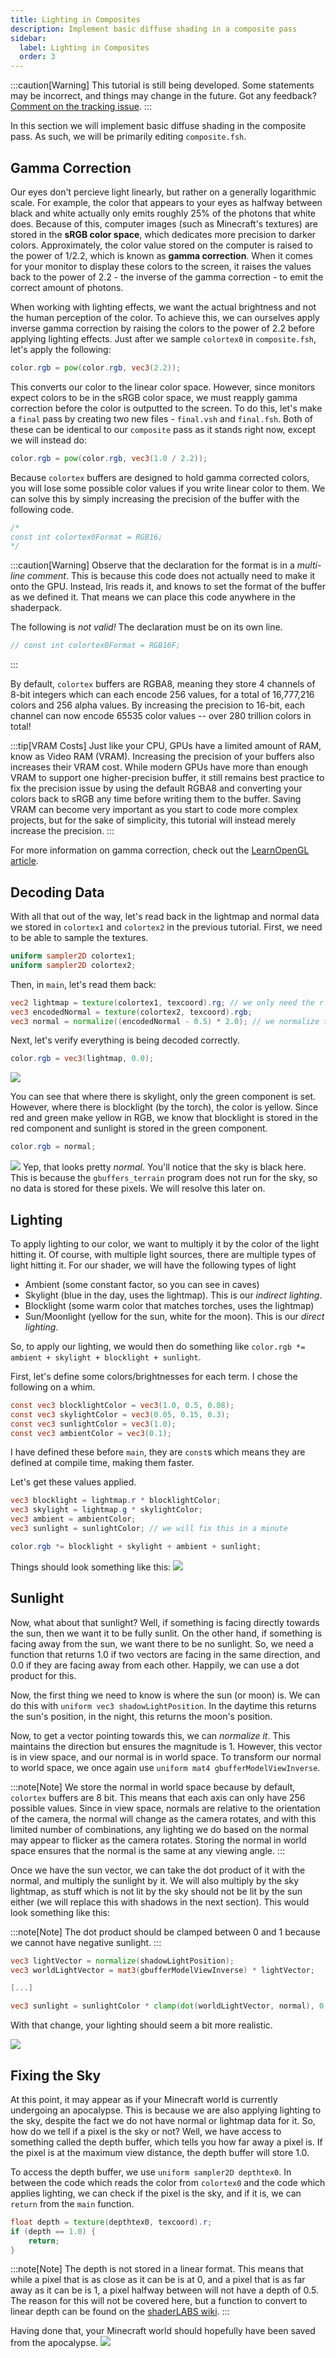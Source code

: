 ```yaml
---
title: Lighting in Composites
description: Implement basic diffuse shading in a composite pass
sidebar:
  label: Lighting in Composites
  order: 3
---
```


:::caution[Warning]
This tutorial is still being developed. Some statements may be incorrect, and things may change in the future. Got any feedback? [Comment on the tracking issue](https://github.com/IrisShaders/DocsPage/issues/327).
:::

In this section we will implement basic diffuse shading in the composite pass. As such, we will be primarily editing `composite.fsh`.

## Gamma Correction

Our eyes don't percieve light linearly, but rather on a generally logarithmic scale. For example, the color that appears to your eyes as halfway between black and white actually only emits roughly 25% of the photons that white does. Because of this, computer images (such as Minecraft's textures) are stored in the **sRGB color space**, which dedicates more precision to darker colors. Approximately, the color value stored on the computer is raised to the power of 1/2.2, which is known as **gamma correction**. When it comes for your monitor to display these colors to the screen, it raises the values back to the power of 2.2 - the inverse of the gamma correction - to emit the correct amount of photons.

When working with lighting effects, we want the actual brightness and not the human perception of the color. To achieve this, we can ourselves apply inverse gamma correction by raising the colors to the power of 2.2 before applying lighting effects. Just after we sample `colortex0` in `composite.fsh`, let's apply the following:

```glsl
color.rgb = pow(color.rgb, vec3(2.2));
```

This converts our color to the linear color space. However, since monitors expect colors to be in the sRGB color space, we must reapply gamma correction before the color is outputted to the screen. To do this, let's make a `final` pass by creating two new files - `final.vsh` and `final.fsh`. Both of these can be identical to our `composite` pass as it stands right now, except we will instead do:

```glsl
color.rgb = pow(color.rgb, vec3(1.0 / 2.2));
```

Because `colortex` buffers are designed to hold gamma corrected colors, you will lose some possible color values if you write linear color to them. We can solve this by simply increasing the precision of the buffer  with the following code.

```glsl
/*
const int colortex0Format = RGB16;
*/
```

:::caution[Warning]
Observe that the declaration for the format is in a *multi-line comment*. This is because this code does not actually need to make it onto the GPU. Instead, Iris reads it, and knows to set the format of the buffer as we defined it. That means we can place this code anywhere in the shaderpack.

The following is *not valid!* The declaration must be on its own line.

```glsl
// const int colortex0Format = RGB16F;
```
:::

By default, `colortex` buffers are RGBA8, meaning they store 4 channels of 8-bit integers which can each encode 256 values, for a total of 16,777,216 colors and 256 alpha values. By increasing the precision to 16-bit, each channel can now encode 65535 color values -- over 280 trillion colors in total!

:::tip[VRAM Costs]
Just like your CPU, GPUs have a limited amount of RAM, know as Video RAM (VRAM). Increasing the precision of your buffers also increases their VRAM cost. While modern GPUs have more than enough VRAM to support one higher-precision buffer, it still remains best practice to fix the precision issue by using the default RGBA8 and converting your colors back to sRGB any time before writing them to the buffer. Saving VRAM can become very important as you start to code more complex projects, but for the sake of simplicity, this tutorial will instead merely increase the precision.
:::

For more information on gamma correction, check out the [LearnOpenGL article](https://learnopengl.com/Advanced-Lighting/Gamma-Correction).


## Decoding Data
With all that out of the way, let's read back in the lightmap and normal data we stored in `colortex1` and `colortex2` in the previous tutorial. First, we need to be able to sample the textures.
```glsl
uniform sampler2D colortex1;
uniform sampler2D colortex2;
```

Then, in `main`, let's read them back:

```glsl
vec2 lightmap = texture(colortex1, texcoord).rg; // we only need the r and g components
vec3 encodedNormal = texture(colortex2, texcoord).rgb;
vec3 normal = normalize((encodedNormal - 0.5) * 2.0); // we normalize to make sure it is of unit length
```

Next, let's verify everything is being decoded correctly.
```glsl
color.rgb = vec3(lightmap, 0.0);
```
![](../../../../../assets/beginner_tutorial/lightmap.webp)

You can see that where there is skylight, only the green component is set. However, where there is blocklight (by the torch), the color is yellow. Since red and green make yellow in RGB, we know that blocklight is stored in the red component and sunlight is stored in the green component.

```glsl
color.rgb = normal;
```
![](../../../../../assets/beginner_tutorial/normals.webp)
Yep, that looks pretty *normal*. You'll notice that the sky is black here. This is because the `gbuffers_terrain` program does not run for the sky, so no data is stored for these pixels. We will resolve this later on.

## Lighting
To apply lighting to our color, we want to multiply it by the color of the light hitting it. Of course, with multiple light sources, there are multiple types of light hitting it. For our shader, we will have the following types of light
- Ambient (some constant factor, so you can see in caves)
- Skylight (blue in the day, uses the lightmap). This is our *indirect lighting*.
- Blocklight (some warm color that matches torches, uses the lightmap)
- Sun/Moonlight (yellow for the sun, white for the moon). This is our *direct lighting*.

So, to apply our lighting, we would then do something like `color.rgb *= ambient + skylight + blocklight + sunlight`.

First, let's define some colors/brightnesses for each term. I chose the following on a whim.
```glsl
const vec3 blocklightColor = vec3(1.0, 0.5, 0.08);
const vec3 skylightColor = vec3(0.05, 0.15, 0.3);
const vec3 sunlightColor = vec3(1.0);
const vec3 ambientColor = vec3(0.1);
```

I have defined these before `main`, they are `const`s which means they are defined at compile time, making them faster.

Let's get these values applied.

```glsl
vec3 blocklight = lightmap.r * blocklightColor;
vec3 skylight = lightmap.g * skylightColor;
vec3 ambient = ambientColor;
vec3 sunlight = sunlightColor; // we will fix this in a minute

color.rgb *= blocklight + skylight + ambient + sunlight;
```

Things should look something like this:
![](../../../../../assets/beginner_tutorial/lighting1.webp)

## Sunlight
Now, what about that sunlight? Well, if something is facing directly towards the sun, then we want it to be fully sunlit. On the other hand, if something is facing away from the sun, we want there to be no sunlight. So, we need a function that returns 1.0 if two vectors are facing in the same direction, and 0.0 if they are facing away from each other. Happily, we can use a dot product for this.

Now, the first thing we need to know is where the sun (or moon) is. We can do this with `uniform vec3 shadowLightPosition`. In the daytime this returns the sun's position, in the night, this returns the moon's position.

Now, to get a vector pointing towards this, we can *normalize it*. This maintains the direction but ensures the magnitude is 1. However, this vector is in view space, and our normal is in world space. To transform our normal to world space, we once again use `uniform mat4 gbufferModelViewInverse`.

:::note[Note]
We store the normal in world space because by default, `colortex` buffers are 8 bit. This means that each axis can only have 256 possible values. Since in view space, normals are relative to the orientation of the camera, the normal will change as the camera rotates, and with this limited number of combinations, any lighting we do based on the normal may appear to flicker as the camera rotates. Storing the normal in world space ensures that the normal is the same at any viewing angle.
:::

Once we have the sun vector, we can take the dot product of it with the normal, and multiply the sunlight by it. We will also multiply by the sky lightmap, as stuff which is not lit by the sky should not be lit by the sun either (we will replace this with shadows in the next section). This would look something like this:

:::note[Note]
The dot product should be clamped between 0 and 1 because we cannot have negative sunlight.
:::

```glsl
vec3 lightVector = normalize(shadowLightPosition);
vec3 worldLightVector = mat3(gbufferModelViewInverse) * lightVector;

[...]

vec3 sunlight = sunlightColor * clamp(dot(worldLightVector, normal), 0.0, 1.0) * lightmap.g;
```

With that change, your lighting should seem a bit more realistic.

![](../../../../../assets/beginner_tutorial/lighting2.webp)

## Fixing the Sky
At this point, it may appear as if your Minecraft world is currently undergoing an apocalypse. This is because we are also applying lighting to the sky, despite the fact we do not have normal or lightmap data for it. So, how do we tell if a pixel is the sky or not? Well, we have access to something called the depth buffer, which tells you how far away a pixel is. If the pixel is at the maximum view distance, the depth buffer will store 1.0.

To access the depth buffer, we use `uniform sampler2D depthtex0`. In between the code which reads the color from `colortex0` and the code which applies lighting, we can check if the pixel is the sky, and if it is, we can `return` from the `main` function.

```glsl
float depth = texture(depthtex0, texcoord).r;
if (depth == 1.0) {
	return;
}
```

:::note[Note]
The depth is not stored in a linear format. This means that while a pixel that is as close as it can be is at 0, and a pixel that is as far away as it can be is 1, a pixel halfway between will not have a depth of 0.5. The reason for this will not be covered here, but a function to convert to linear depth can be found on the [shaderLABS wiki](https://shaderlabs.org/wiki/Shader_Tricks#Linearizing_depth).
:::

Having done that, your Minecraft world should hopefully have been saved from the apocalypse.
![](../../../../../assets/beginner_tutorial/fixedsky.webp)
